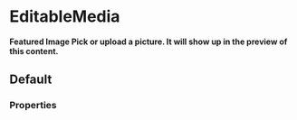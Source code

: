 # EditableMedia

**Featured Image Pick or upload a picture. It will show up in the preview of this content.**

## Default

<DemoBlock demo="default" withThemeSwitcher />

### Properties

<PropTable component="EditableMedia" />
